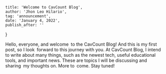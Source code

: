 
    title: 'Welcome to CavCount Blog',
    author: 'Jhon Leo Hilario',
    tag: 'announcement',
    date: 'January 4, 2022',
    publish_after: ''
}

Hello, everyone, and welcome to the CavCount Blog! And this is my first post, so I look forward to this journey with you. At CavCount Blog, I intend to write about many things, such as the newest tech, useful educational tools, and important news. These are topics I will be discussing and sharing my thoughts on. More to come. Stay tuned!